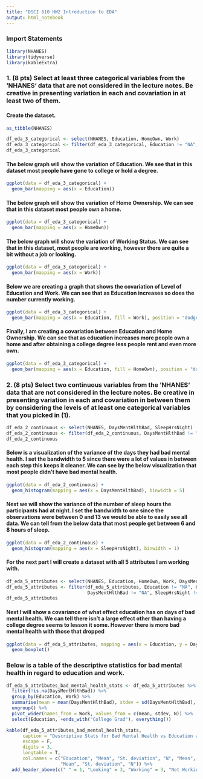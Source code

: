 ```yaml
---
title: "DSCI 610 HW2 Introduction to EDA"
output: html_notebook
---
```


### Import Statements
```r
library(NHANES)
library(tidyverse)
library(kableExtra)
```

### 1. (8 pts) Select at least three categorical variables from the ‘NHANES‘ data that are not considered in the lecture notes. Be creative in presenting variation in each and covariation in at least two of them.

#### Create the dataset.

```r
as_tibble(NHANES)

df_eda_3_categorical <- select(NHANES, Education, HomeOwn, Work)
df_eda_3_categorical <- filter(df_eda_3_categorical, Education != "NA", HomeOwn != "NA", Work != "NA")
df_eda_3_categorical

```

#### The below graph will show the variation of Education. We see that in this dataset most people have gone to college or hold a degree.
```r
ggplot(data = df_eda_3_categorical) +
  geom_bar(mapping = aes(x = Education))

```

#### The below graph will show the variation of Home Ownership. We can see that in this dataset most people own a home.
```r
ggplot(data = df_eda_3_categorical) +
  geom_bar(mapping = aes(x = HomeOwn))
```

#### The below graph will show the variation of Working Status. We can see that in this dataset, most people are working, however there are quite a bit without a job or looking.
```r
ggplot(data = df_eda_3_categorical) +
  geom_bar(mapping = aes(x = Work))
```

#### Below we are creating a graph that shows the covariation of Level of Education and Work. We can see that as Education increases so does the number currently working.
```r
ggplot(data = df_eda_3_categorical) +
  geom_bar(mapping = aes(x = Education, fill = Work), position = "dodge")
```

#### Finally, I am creating a covariation between Education and Home Ownership. We can see that as education increases more people own a home and after obtaining a college degree less people rent and even more own.
```r
ggplot(data = df_eda_3_categorical) +
  geom_bar(mapping = aes(x = Education, fill = HomeOwn), position = "dodge")
```

### 2. (8 pts) Select two continuous variables from the ‘NHANES‘ data that are not considered in the lecture notes. Be creative in presenting variation in each and covariation in between them by considering the levels of at least one categorical variables that you picked in (1).
```r
df_eda_2_continuous <- select(NHANES, DaysMentHlthBad, SleepHrsNight)
df_eda_2_continuous <- filter(df_eda_2_continuous, DaysMentHlthBad != "NA", SleepHrsNight != "NA")
df_eda_2_continuous
```

#### Below is a visualization of the variance of the days they had bad mental health. I set the bandwidth to 5 since there were a lot of values in between each step this keeps it cleaner. We can see by the below visualization that most people didn't have bad mental health.
```r
ggplot(data = df_eda_2_continuous) +
  geom_histogram(mapping = aes(x = DaysMentHlthBad), binwidth = 5)

```

#### Next we will show the variance of the number of sleep hours the participants had at night. I set the bandwidth to one since the observations were between 0 and 13 we would be able to easily see all data. We can tell from the below data that most people get between 6 and 8 hours of sleep.
```r
ggplot(data = df_eda_2_continuous) +
  geom_histogram(mapping = aes(x = SleepHrsNight), binwidth = 1)
```

#### For the next part I will create a dataset with all 5 attributes I am working with.
```r
df_eda_5_attributes <- select(NHANES, Education, HomeOwn, Work, DaysMentHlthBad, SleepHrsNight)
df_eda_5_attributes <- filter(df_eda_5_attributes, Education != "NA", HomeOwn != "NA", Work != "NA",
                              DaysMentHlthBad != "NA", SleepHrsNight != "NA")
df_eda_5_attributes
```


#### Next I will show a covariance of what effect education has on days of bad mental health. We can tell there isn't a large effect other than having a college degree seems to lesson it some. However there is more bad mental health with those that dropped
```r
ggplot(data = df_eda_5_attributes, mapping = aes(x = Education, y = DaysMentHlthBad)) +
  geom_boxplot()
```

### Below is a table of the descriptive statistics for bad mental health in regard to education and work.
```r
df_eda_5_attributes_bad_mental_health_stats <- df_eda_5_attributes %>%
  filter(!is.na(DaysMentHlthBad)) %>%
  group_by(Education, Work) %>%
  summarise(mean = mean(DaysMentHlthBad), stdev = sd(DaysMentHlthBad), N = n()) %>%
  ungroup() %>%
  pivot_wider(names_from = Work, values_from = c(mean, stdev, N)) %>%
  select(Education, +ends_with("College Grad"), everything())

kable(df_eda_5_attributes_bad_mental_health_stats,
      caption = "Descriptive Stats for Bad Mental Health vs Education and Work Status",
      escape = F,
      digits = 3,
      longtable = T,
      col.names = c("Education", "Mean", "St. deviation", "N", "Mean", "St. deviation", "N",
                    "Mean", "St. deviation", "N")) %>%
  add_header_above(c(" " = 1, "Looking" = 3, "Working" = 3, "Not Working" = 3))
```

